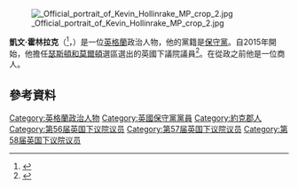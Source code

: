 [[File:_Official_portrait_of_Kevin_Hollinrake_MP_crop_2.jpg|thumb]]

'''凱文·霍林拉克'''（{{lang-en|Kevin Hollinrake}}<ref>{{London Gazette |issue=61230 |date=18 May 2015 |startpage=9124}}</ref>，{{bd|1963年|9月28日}}）是一位[[英格蘭|英格蘭]]政治人物，他的黨籍是[[保守黨_(英國)|保守黨]]。自2015年開始，他擔任[[瑟斯頓和莫爾頓_(英國國會選區)|瑟斯頓和莫爾頓]]選區選出的英國下議院議員<ref>{{cite news|url=http://www.bbc.co.uk/news/politics/constituencies/E14000993|title=Thirsk & Malton Parliamentary constituency|year=2015|accessdate=13 May 2015|work=Election 2015|publisher=BBC News|archive-date=2016-04-08|archive-url=https://web.archive.org/web/20160408032600/http://www.bbc.co.uk/news/politics/constituencies/E14000993|dead-url=no}}</ref>。在從政之前他是一位商人。

==參考資料==
{{Reflist}}

{{DEFAULTSORT:Hollinrake, Kevin}}
[[Category:英格蘭政治人物|Category:英格蘭政治人物]]
[[Category:英國保守黨黨員|Category:英國保守黨黨員]]
[[Category:約克郡人|Category:約克郡人]]
[[Category:第56届英国下议院议员|Category:第56届英国下议院议员]]
[[Category:第57届英国下议院议员|Category:第57届英国下议院议员]]
[[Category:第58届英国下议院议员|Category:第58届英国下议院议员]]
